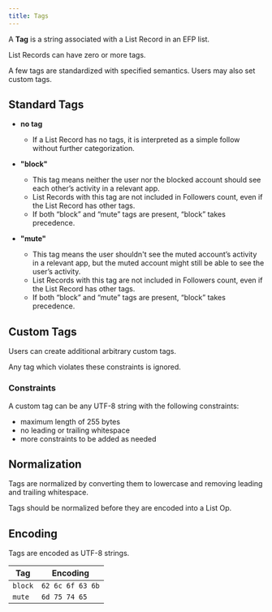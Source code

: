 ```yaml
---
title: Tags
---
```


A **Tag** is a string associated with a List Record in an EFP list.

List Records can have zero or more tags.

A few tags are standardized with specified semantics. Users may also set custom tags.

## Standard Tags

- **no tag**

  - If a List Record has no tags, it is interpreted as a simple follow without further categorization.

- **"block"**

  - This tag means neither the user nor the blocked account should see each other’s activity in a relevant app.
  - List Records with this tag are not included in Followers count, even if the List Record has other tags.
  - If both “block” and “mute” tags are present, “block” takes precedence.

- **"mute"**
  - This tag means the user shouldn't see the muted account’s activity in a relevant app, but the muted account might still be able to see the user’s activity.
  - List Records with this tag are not included in Followers count, even if the List Record has other tags.
  - If both “block” and “mute” tags are present, “block” takes precedence.

## Custom Tags

Users can create additional arbitrary custom tags.

Any tag which violates these constraints is ignored.

### Constraints

A custom tag can be any UTF-8 string with the following constraints:

- maximum length of 255 bytes
- no leading or trailing whitespace
- more constraints to be added as needed

## Normalization

Tags are normalized by converting them to lowercase and removing leading and trailing whitespace.

Tags should be normalized before they are encoded into a List Op.

## Encoding

Tags are encoded as UTF-8 strings.

| Tag     | Encoding         |
| ------- | ---------------- |
| `block` | `62 6c 6f 63 6b` |
| `mute`  | `6d 75 74 65`    |
